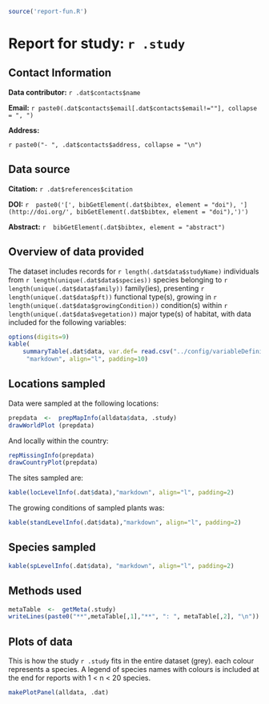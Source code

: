 ```r
source('report-fun.R')
```

# Report for study: `r .study`

## Contact Information

**Data contributor:** `r .dat$contacts$name`

**Email:** `r paste0(.dat$contacts$email[.dat$contacts$email!=""], collapse = ", ")`

**Address:**

`r paste0("- ", .dat$contacts$address, collapse = "\n")`

## Data source

**Citation:** `r .dat$references$citation`

**DOI:** `r  paste0('[', bibGetElement(.dat$bibtex, element = "doi"), '](http://doi.org/', bibGetElement(.dat$bibtex, element = "doi"),')')`

**Abstract:** `r  bibGetElement(.dat$bibtex, element = "abstract")`

## Overview of data provided

The dataset includes records for `r length(.dat$data$studyName)` individuals from `r length(unique(.dat$data$species))` species belonging to `r length(unique(.dat$data$family))` family(ies), presenting `r length(unique(.dat$data$pft))` functional type(s), growing in `r length(unique(.dat$data$growingCondition))` condition(s) within `r length(unique(.dat$data$vegetation))` major type(s) of habitat, with data included for the following variables:

```r
options(digits=9)
kable(
	summaryTable(.dat$data, var.def= read.csv("../config/variableDefinitions.csv", stringsAsFactors=FALSE)),
	 "markdown", align="l", padding=10)
```


## Locations sampled

Data were sampled at the following locations:

```r
prepdata  <-  prepMapInfo(alldata$data, .study)
drawWorldPlot (prepdata)
```


And locally within the country:

```r
repMissingInfo(prepdata)
drawCountryPlot(prepdata)
```


The sites sampled are:

```r
kable(locLevelInfo(.dat$data),"markdown", align="l", padding=2)
```


The growing conditions of sampled plants was:

```r
kable(standLevelInfo(.dat$data),"markdown", align="l", padding=2)
```

## Species sampled

```r
kable(spLevelInfo(.dat$data), "markdown", align="l", padding=2)
```

## Methods used

```r
metaTable  <-  getMeta(.study)
writeLines(paste0("**",metaTable[,1],"**", ": ", metaTable[,2], "\n"))
```

## Plots of data

This is how the study `r .study` fits in the entire dataset (grey). each colour represents a species. A legend of species names with colours is included at the end for reports with 1 < n < 20 species.

```r
makePlotPanel(alldata, .dat)
```
